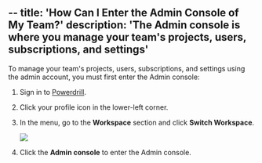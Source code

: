 --
title: 'How Can I Enter the Admin Console of My Team?'
description: 'The Admin console is where you manage your team's projects, users, subscriptions, and settings'
---

To manage your team's projects, users, subscriptions, and settings using the admin account, you must first enter the Admin console:

1. Sign in to [Powerdrill](https://powerdrill.ai).

2. Click your profile icon in the lower-left corner.

3. In the menu, go to the **Workspace** section and click **Switch Workspace**.

    <Frame>
      <img src="/enterprise/img/switch-workspace.png" style={{ borderRadius: '0.5rem' }} />
    </Frame>


4. Click the **Admin console** to enter the Admin console.







<MySnippet beta="community" />


